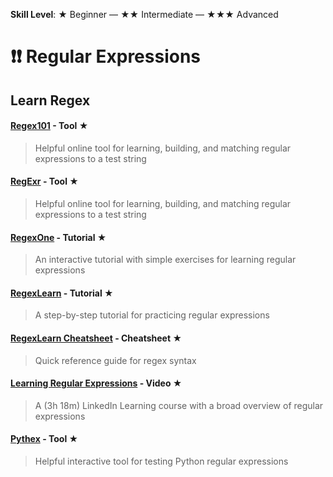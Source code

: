 **Skill Level**: ★ Beginner --- ★★ Intermediate --- ★★★ Advanced

# ❗❗ Regular Expressions

## Learn Regex {#regex-overview}

#### [**Regex101**](https://regex101.com/) **- Tool**  ★

> Helpful online tool for learning, building, and matching regular expressions to a test string

#### [**RegExr**](https://regexr.com/) **- Tool**  ★

> Helpful online tool for learning, building, and matching regular expressions to a test string

#### [**RegexOne**](https://regexone.com/) **- Tutorial**  ★

> An interactive tutorial with simple exercises for learning regular expressions

#### [**RegexLearn**](https://regexlearn.com/learn) **- Tutorial**  ★

> A step-by-step tutorial for practicing regular expressions

#### [**RegexLearn Cheatsheet**](https://regexlearn.com/cheatsheet) **- Cheatsheet**  ★

> Quick reference guide for regex syntax

#### [**Learning Regular Expressions**](https://www.linkedin.com/learning-login/share?account=42573940&forceAccount=false&redirect=https%3A%2F%2Fwww.linkedin.com%2Flearning%2Flearning-regular-expressions-15586553%3Ftrk%3Dshare_ent_url%26shareId%3D7Gyf%252BRuCTyyt1MtL56Lw3A%253D%253D) **- Video**  ★

> A (3h 18m) LinkedIn Learning course with a broad overview of regular expressions

#### [**Pythex**](https://pythex.org/) **- Tool**  ★

> Helpful interactive tool for testing Python regular expressions
